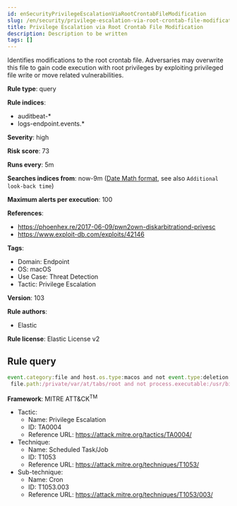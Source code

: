 ```yaml
---
id: enSecurityPrivilegeEscalationViaRootCrontabFileModification
slug: /en/security/privilege-escalation-via-root-crontab-file-modification
title: Privilege Escalation via Root Crontab File Modification
description: Description to be written
tags: []
---
```


<div id="privilege-escalation-via-root-crontab-file-modification"></div>

Identifies modifications to the root crontab file. Adversaries may overwrite this file to gain code execution with root privileges by exploiting privileged file write or move related vulnerabilities.

**Rule type**: query

**Rule indices**: 

* auditbeat-*
* logs-endpoint.events.*

**Severity**: high

**Risk score**: 73

**Runs every**: 5m

**Searches indices from**: now-9m ([Date Math format](((ref))/common-options.html#date-math), see also <DocLink id="enSecurityRulesUiCreate" section="set-the-rules-schedule">`Additional look-back time`</DocLink>)

**Maximum alerts per execution**: 100

**References**: 

* https://phoenhex.re/2017-06-09/pwn2own-diskarbitrationd-privesc
* https://www.exploit-db.com/exploits/42146

**Tags**: 

* Domain: Endpoint
* OS: macOS
* Use Case: Threat Detection
* Tactic: Privilege Escalation

**Version**: 103

**Rule authors**: 

* Elastic

**Rule license**: Elastic License v2

## Rule query

```js
event.category:file and host.os.type:macos and not event.type:deletion and
 file.path:/private/var/at/tabs/root and not process.executable:/usr/bin/crontab

```

**Framework**: MITRE ATT&CK<sup>TM</sup>

* Tactic:
    * Name: Privilege Escalation
    * ID: TA0004
    * Reference URL: https://attack.mitre.org/tactics/TA0004/
* Technique:
    * Name: Scheduled Task/Job
    * ID: T1053
    * Reference URL: https://attack.mitre.org/techniques/T1053/
* Sub-technique:
    * Name: Cron
    * ID: T1053.003
    * Reference URL: https://attack.mitre.org/techniques/T1053/003/

